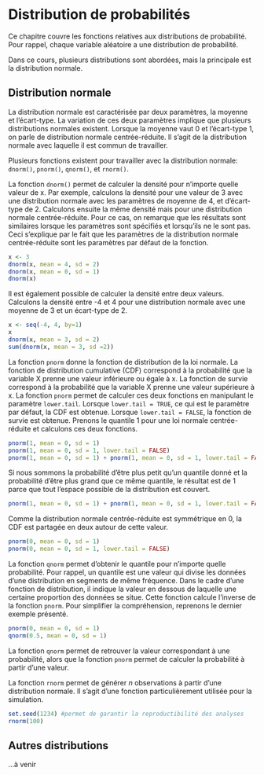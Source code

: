 # Distribution de probabilités 

Ce chapitre couvre les fonctions relatives aux distributions de probabilité. Pour rappel, chaque variable aléatoire a une distribution de probabilité. 

Dans ce cours, plusieurs distributions sont abordées, mais la principale est la distribution normale. 

## Distribution normale

La distribution normale est caractérisée par deux paramètres, la moyenne et l'écart-type. La variation de ces deux paramètres implique que plusieurs distributions normales existent. Lorsque la moyenne vaut 0 et l'écart-type 1, on parle de distribution normale centrée-réduite. Il s'agit de la distribution normale avec laquelle il est commun de travailler. 

Plusieurs fonctions existent pour travailler avec la distribution normale: `dnorm()`, `pnorm()`, `qnorm()`, et `rnorm()`.

La fonction `dnorm()` permet de calculer la densité pour n'importe quelle valeur de x. Par exemple, calculons la densité pour une valeur de 3 avec une distribution normale avec les paramètres de moyenne de 4, et d'écart-type de 2. Calculons ensuite la même densité mais pour une distribution normale centrée-réduite. Pour ce cas, on remarque que les résultats sont similaires lorsque les paramètres sont spécifiés et lorsqu'ils ne le sont pas. Ceci s'explique par le fait que les paramètres de la distribution normale centrée-réduite sont les paramètres par défaut de la fonction.  
```r

x <- 3
dnorm(x, mean = 4, sd = 2)
dnorm(x, mean = 0, sd = 1)
dnorm(x)
```
Il est également possible de calculer la densité entre deux valeurs. Calculons la densité entre -4 et 4 pour une distribution normale avec une moyenne de 3 et un écart-type de 2. 
```r

x <- seq(-4, 4, by=1)
x
dnorm(x, mean = 3, sd = 2)
sum(dnorm(x, mean = 3, sd =2))
```
La fonction `pnorm` donne la fonction de distribution de la loi normale. La fonction de distribution cumulative (CDF) correspond à la probabilité que la variable X prenne une valeur inférieure ou égale à x. La fonction de survie correspond à la probabilité que la variable X prenne une valeur supérieure à x. La fonction `pnorm` permet de calculer ces deux fonctions en manipulant le paramètre `lower.tail`. Lorsque `lower.tail = TRUE`, ce qui est le paramètre par défaut, la CDF est obtenue. Lorsque `lower.tail = FALSE`, la fonction de survie est obtenue. Prenons le quantile 1 pour une loi normale centrée-réduite et calculons ces deux fonctions.  

```r
pnorm(1, mean = 0, sd = 1)
pnorm(1, mean = 0, sd = 1, lower.tail = FALSE)
pnorm(1, mean = 0, sd = 1) + pnorm(1, mean = 0, sd = 1, lower.tail = FALSE)

```
Si nous sommons la probabilité d'être plus petit qu'un quantile donné et la probabilité d'être plus grand que ce même quantile, le résultat est de 1 parce que tout l'espace possible de la distribution est couvert.

```r
pnorm(1, mean = 0, sd = 1) + pnorm(1, mean = 0, sd = 1, lower.tail = FALSE)
```

Comme la distribution normale centrée-réduite est symmétrique en 0, la CDF est partagée en deux autour de cette valeur. 

```r
pnorm(0, mean = 0, sd = 1) 
pnorm(0, mean = 0, sd = 1, lower.tail = FALSE)
```

La fonction `qnorm` permet d'obtenir le quantile pour n'importe quelle probabilité. Pour rappel, un quantile est une valeur qui divise les données d’une distribution en segments de même fréquence. Dans le cadre d'une fonction de distribution, il indique la valeur en dessous de laquelle une certaine proportion des données se situe. Cette fonction calcule l'inverse de la fonction `pnorm`. Pour simplifier la compréhension, reprenons le dernier exemple présenté. 

```r
pnorm(0, mean = 0, sd = 1) 
qnorm(0.5, mean = 0, sd = 1)
```
La fonction `qnorm` permet de retrouver la valeur correspondant à une probabilité, alors que la fonction `pnorm` permet de calculer la probabilité à partir d'une valeur. 

La fonction `rnorm` permet de générer $n$ observations à partir d'une distribution normale. Il s'agit d'une fonction particulièrement utilisée pour la simulation. 

```r
set.seed(1234) #permet de garantir la reproductibilité des analyses 
rnorm(100) 
```

## Autres distributions

...à venir 